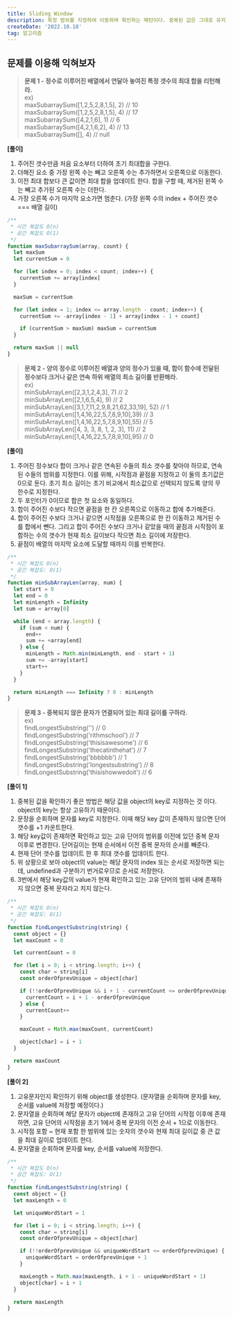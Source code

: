 ```yaml
---
title: Sliding Window
description: 특정 범위를 지정하여 이동하며 확인하는 패턴이다. 중복된 값은 그대로 유지하고 제거/추가 된 값만 파악하여 값을 업데이트 할 수 있다.
createDate: '2022.10.18'
tag: 알고리즘
---
```


## 문제를 이용해 익혀보자

> **문제 1 - 정수로 이루어진 배열에서 연달아 놓여진 특정 갯수의 최대 합을 리턴해라.**  
> ex)  
> maxSubarraySum([1,2,5,2,8,1,5], 2) // 10  
> maxSubarraySum([1,2,5,2,8,1,5], 4) // 17  
> maxSubarraySum([4,2,1,6], 1) // 6  
> maxSubarraySum([4,2,1,6,2], 4) // 13  
> maxSubarraySum([], 4) // null

**[풀이]**

1. 주어진 갯수만큼 처음 요소부터 더하여 초기 최대합을 구한다.
2. 더해진 요소 중 가장 왼쪽 수는 빼고 오른쪽 수는 추가하면서 오른쪽으로 이동한다.
3. 이전 최대 합보다 큰 값이면 최대 합을 업데이트 한다. 합을 구할 때, 제거된 왼쪽 수는 빼고 추가된 오른쪽 수는 더한다.
4. 가장 오른쪽 수가 마지막 요소가면 멈춘다. (가장 왼쪽 수의 index + 주어진 갯수 === 배열 길이)

```jsx
/**
 * 시간 복잡도 O(n)
 * 공간 복잡도 O(1)
 */
function maxSubarraySum(array, count) {
  let maxSum
  let currentSum = 0

  for (let index = 0; index < count; index++) {
    currentSum += array[index]
  }

  maxSum = currentSum

  for (let index = 1; index <= array.length - count; index++) {
    currentSum += -array[index - 1] + array[index - 1 + count]

    if (currentSum > maxSum) maxSum = currentSum
  }

  return maxSum || null
}
```

> **문제 2 - 양의 정수로 이루어진 배열과 양의 정수가 있을 때, 합이 함수에 전달된 정수보다 크거나 같은 연속 하위 배열의 최소 길이를 반환해라.**  
> ex)  
> minSubArrayLen([2,3,1,2,4,3], 7) // 2  
> minSubArrayLen([2,1,6,5,4], 9) // 2  
> minSubArrayLen([3,1,7,11,2,9,8,21,62,33,19], 52) // 1  
> minSubArrayLen([1,4,16,22,5,7,8,9,10],39) // 3  
> minSubArrayLen([1,4,16,22,5,7,8,9,10],55) // 5  
> minSubArrayLen([4, 3, 3, 8, 1, 2, 3], 11) // 2  
> minSubArrayLen([1,4,16,22,5,7,8,9,10],95) // 0

**[풀이]**

1. 주어진 정수보다 합이 크거나 같은 연속된 수들의 최소 갯수를 찾아야 하므로, 연속된 수들의 범위를 지정한다. 이를 위해, 시작점과 끝점을 지정하고 이 둘의 초기값은 0으로 둔다. 초기 최소 길이는 초기 비교에서 최소값으로 선택되지 않도록 양의 무한수로 지정한다.
2. 두 포인터가 0이므로 합은 첫 요소와 동일하다.
3. 합이 주어진 수보다 작으면 끝점을 한 칸 오른쪽으로 이동하고 합에 추가해준다.
4. 합이 주어진 수보다 크거나 같으면 시작점을 오른쪽으로 한 칸 이동하고 제거된 수를 합에서 뺀다. 그리고 합이 주어진 수보다 크거나 같았을 때의 끝점과 시작점이 포함하는 수의 갯수가 현재 최소 길이보다 작으면 최소 길이에 저장한다.
5. 끝점이 배열의 마지막 요소에 도달할 때까지 이를 반복한다.

```jsx
/**
 * 시간 복잡도 O(n)
 * 공간 복잡도: O(1)
 */
function minSubArrayLen(array, num) {
  let start = 0
  let end = 0
  let minLength = Infinity
  let sum = array[0]

  while (end < array.length) {
    if (sum < num) {
      end++
      sum += +array[end]
    } else {
      minLength = Math.min(minLength, end - start + 1)
      sum += -array[start]
      start++
    }
  }

  return minLength === Infinity ? 0 : minLength
}
```

> **문제 3 - 중복되지 않은 문자가 연결되어 있는 최대 길이를 구하라.**  
> ex)  
> findLongestSubstring('') // 0  
> findLongestSubstring('rithmschool') // 7  
> findLongestSubstring('thisisawesome') // 6  
> findLongestSubstring('thecatinthehat') // 7  
> findLongestSubstring('bbbbbb') // 1  
> findLongestSubstring('longestsubstring') // 8  
> findLongestSubstring('thisishowwedoit') // 6

**[풀이 1]**

1. 중복된 값을 확인하기 좋은 방법은 해당 값을 object의 key로 지정하는 것 이다. object의 key는 항상 고유하기 때문이다.
2. 문장을 순회하며 문자를 key로 지정한다. 이때 해당 key 값이 존재하지 않으면 단어 갯수를 +1 카운트한다.
3. 해당 key값이 존재하면 확인하고 있는 고유 단어의 범위를 이전에 있던 중복 문자 이후로 변경한다.
   단어길이는 현재 순서에서 이전 중복 문자의 순서를 빼준다.
4. 현재 단어 갯수를 업데이트 한 후 최대 갯수를 업데이트 한다.
5. 위 상황으로 보아 object의 value는 해당 문자의 index 또는 순서로 저장하면 되는데, undefined과 구분하기 번거로우므로 순서로 저장한다.
6. 3번에서 해당 key값의 value가 현재 확인하고 있는 고유 단어의 범위 내에 존재하지 않으면 중복 문자라고 치지 않는다.

```jsx
/**
 * 시간 복잡도 O(n)
 * 공간 복잡도: O(1)
 */
function findLongestSubstring(string) {
  const object = {}
  let maxCount = 0

  let currentCount = 0

  for (let i = 0; i < string.length; i++) {
    const char = string[i]
    const orderOfprevUnique = object[char]

    if (!!orderOfprevUnique && i + 1 - currentCount <= orderOfprevUnique) {
      currentCount = i + 1 - orderOfprevUnique
    } else {
      currentCount++
    }

    maxCount = Math.max(maxCount, currentCount)

    object[char] = i + 1
  }

  return maxCount
}
```

**[풀이 2]**

1. 고유문자인지 확인하기 위해 object를 생성한다. (문자열을 순회하며 문자를 key, 순서를 value에 저장할 예정이다.)
2. 문자열을 순회하며 해당 문자가 object에 존재하고 고유 단어의 시작점 이후에 존재하면, 고유 단어의 시작점을 초기 1에서 중복 문자의 이전 순서 + 1으로 이동한다.
3. 시작점 포함 ~ 현재 포함 한 범위에 있는 숫자의 갯수와 현재 최대 길이값 중 큰 값을 최대 길이로 업데이트 한다.
4. 문자열을 순회하며 문자를 key, 순서를 value에 저장한다.

```jsx
/**
 * 시간 복잡도 O(n)
 * 공간 복잡도: O(1)
 */
function findLongestSubstring(string) {
  const object = {}
  let maxLength = 0

  let uniqueWordStart = 1

  for (let i = 0; i < string.length; i++) {
    const char = string[i]
    const orderOfprevUnique = object[char]

    if (!!orderOfprevUnique && uniqueWordStart <= orderOfprevUnique) {
      uniqueWordStart = orderOfprevUnique + 1
    }

    maxLength = Math.max(maxLength, i + 1 - uniqueWordStart + 1)
    object[char] = i + 1
  }

  return maxLength
}
```

